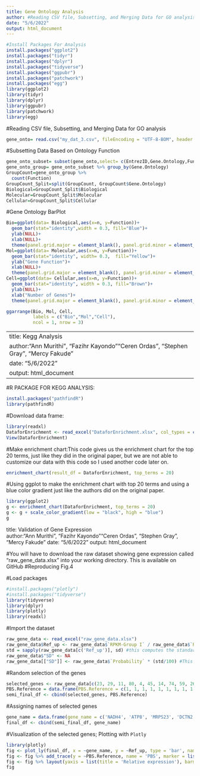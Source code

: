 ---
title: Gene Ontology Analysis
author: #Reading CSV file, Subsetting, and Merging Data for GO analysis 
date: "5/6/2022"
output: html_document
---

```{r}
#Install Packages For Analysis 
install.packages("ggplot2")
install.packages("tidyr")
install.packages("dplyr")
install.packages("tidyverse")
install.packages("ggpubr")
install.packages("patchwork")
install.packages("egg")
library(ggplot2)
library(tidyr)
library(dplyr)
library(ggpubr)
library(patchwork)
library(egg)

```



#Reading CSV file, Subsetting, and Merging Data for GO analysis 
```{r}
gene_onto= read.csv("my_dat_3.csv", fileEncoding = "UTF-8-BOM", header = T)

```


#Subsetting Data Based on Ontology Function 
```{r}
gene_onto_subset= subset(gene_onto,select= c(EntrezID,Gene.Ontology,Function))
gene_onto_group= gene_onto_subset %>% group_by(Gene.Ontology)
GroupCount=gene_onto_group %>%
  count(Function)
GroupCount_Split=split(GroupCount, GroupCount$Gene.Ontology)
Biological=GroupCount_Split$Biological
Molecular=GroupCount_Split$Molecular
Cellular=GroupCount_Split$Cellular
```


#Gene Ontology BarPlot
```{r}
Bio=ggplot(data= Biological,aes(x=n, y=Function))+
  geom_bar(stat="identity",width = 0.3, fill="Blue")+
  ylab(NULL)+
  xlab(NULL)+
  theme(panel.grid.major = element_blank(), panel.grid.minor = element_blank())
Mol=ggplot(data= Molecular,aes(x=n, y=Function))+
  geom_bar(stat="identity", width= 0.3,  fill="Yellow")+
  ylab("Gene Function")+
  xlab(NULL)+
  theme(panel.grid.major = element_blank(), panel.grid.minor = element_blank())
Cell=ggplot(data= Cellular,aes(x=n, y=Function))+
  geom_bar(stat="identity", width = 0.3, fill="Brown")+
  ylab(NULL)+
  xlab("Number of Genes")+
  theme(panel.grid.major = element_blank(), panel.grid.minor = element_blank())

ggarrange(Bio, Mol, Cell,
          labels = c("Bio","Mol","Cell"),
          ncol = 1, nrow = 3)

```






---
title: Kegg Analysis 
author:"Ann Murithi", "Fazihr Kayondo ""Ceren Ordas", "Stephen Gray", "Mercy Fakude"
date: "5/6/2022"
output: html_document
---



#R PACKAGE FOR KEGG ANALYSIS:
```{r}
install.packages("pathfindR")
library(pathfindR)
```


#Download data frame:
```{r}
library(readxl)
DataforEnrichment <- read_excel("DataforEnrichment.xlsx", col_types = c("text", "numeric", "numeric", "text", "text"))
View(DataforEnrichment)
```

#Make enrichment chart:This code gives us the enrichment chart for the top 20 terms, just like they did in the original paper, but we are not able to customize our data with this code so I used another code later on.

```{r}
enrichment_chart(result_df = DataforEnrichment, top_terms = 20)
```

#Using ggplot to make the enrichment chart with top 20 terms and using a blue color gradient just like the authors did on the original paper.

```{r}
library(ggplot2)
g <- enrichment_chart(DataforEnrichment, top_terms = 20)
g <- g + scale_color_gradient(low = "black", high = "blue")
g
```





title: Validation of Gene Expression  
author:"Ann Murithi", "Fazihr Kayondo ""Ceren Ordas", "Stephen Gray", "Mercy Fakude"
date: "5/6/2022"
output: html_document

#You will have to download the raw dataset showing gene expression called "raw_gene_data.xlsx" into your working directory. This is available on GitHub
#Reproducing Fig.4 


#Load packages
```{r}
#install.packages("plotly")
#install.packages("tidyverse")
library(tidyverse)
library(dplyr)
library(plotly)
library(readxl)
```


#Import the dataset
```{r}
raw_gene_data <- read_excel("raw_gene_data.xlsx")
raw_gene_data$Ref_up <- raw_gene_data$`RPKM-Group I` / raw_gene_data$`RPKM-Group NI`
std = sapply(raw_gene_data[c('Ref_up')], sd) #this computes the standard deviation of the fold changes (Ref_up)
raw_gene_data$"SD" <- NA
raw_gene_data[["SD"]] <- raw_gene_data$`Probability` * (std/100) #This Standard deviation is my own version not the actual one
```


#Random selection of the genes
```{r}
selected_genes <- raw_gene_data[c(23, 29, 11, 80, 4, 45, 14, 74, 59, 26), ]
PBS.Reference = data.frame(PBS.Reference = c(1, 1, 1, 1, 1, 1, 1, 1, 1, 1)) # I used "1" for all the values just by inference. We were not provided with this information
semi_final_df <- cbind(selected_genes, PBS.Reference)
```


#Assigning names of selected genes
```{r}
gene_name = data.frame(gene_name = c('NADH4', 'ATP8', 'MRPS23', 'DCTN2', 'C1QA', 'CD209', 'CAPG', 'APRT', 'CEBPE', 'RPS12'))
final_df <- cbind(semi_final_df, gene_name)
```

#Visualization of the selected genes; Plotting with `Plotly`
```{r}
library(plotly)
fig <- plot_ly(final_df, x = ~gene_name, y = ~Ref_up, type = 'bar', name = 'FMDV', marker = list(color = 'red'), error_y = list(array=~SD))
fig <- fig %>% add_trace(y = ~PBS.Reference, name = 'PBS', marker = list(color = 'black'))
fig <- fig %>% layout(yaxis = list(title = 'Relative expression'), barmode = 'group', bargap = 0.20, bargroupgap = 0.45)
fig
```




